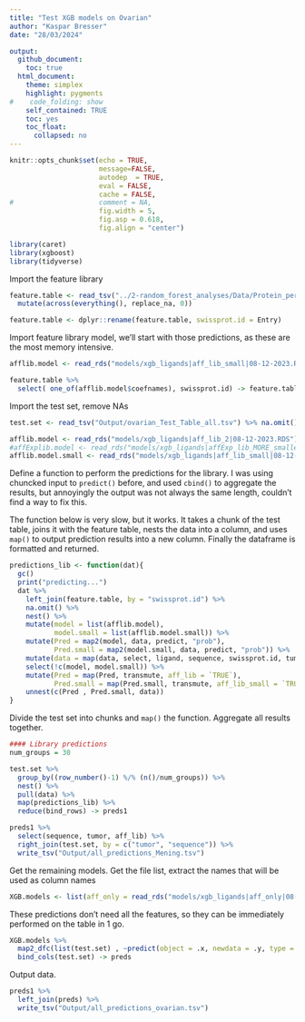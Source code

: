```yaml
---
title: "Test XGB models on Ovarian"
author: "Kaspar Bresser"
date: "28/03/2024"

output: 
  github_document:
    toc: true
  html_document: 
    theme: simplex
    highlight: pygments
#    code_folding: show
    self_contained: TRUE
    toc: yes
    toc_float:
      collapsed: no
---
```




```r
knitr::opts_chunk$set(echo = TRUE,
                      message=FALSE,
                      autodep  = TRUE,
                      eval = FALSE,
                      cache = FALSE,
#                     comment = NA,
                      fig.width = 5,
                      fig.asp = 0.618,
                      fig.align = "center")
```


```r
library(caret)
library(xgboost)
library(tidyverse)
```

Import the feature library

```r
feature.table <- read_tsv("../2-random_forest_analyses/Data/Protein_per_Uniprot_entry_library_v3.csv.zip") %>% 
  mutate(across(everything(), replace_na, 0))

feature.table <- dplyr::rename(feature.table, swissprot.id = Entry)
```




Import feature library model, we'll start with those predictions, as these are the most memory intensive. 


```r
afflib.model <- read_rds("models/xgb_ligands|aff_lib_small|08-12-2023.RDS")

feature.table %>% 
  select( one_of(afflib.model$coefnames), swissprot.id) -> feature.table

```

Import the test set, remove NAs

```r
test.set <- read_tsv("Output/ovarian_Test_Table_all.tsv") %>% na.omit()
```



```r
afflib.model <- read_rds("models/xgb_ligands|aff_lib_2|08-12-2023.RDS")
#affExplib.model <- read_rds("models/xgb_ligands|affExp_lib_MORE_smaller|08-12-2023.RDS")
afflib.model.small <- read_rds("models/xgb_ligands|aff_lib_small|08-12-2023.RDS")
```

Define a function to perform the predictions for the library. I was using chuncked input to `predict()` before, and used `cbind()` to aggregate the results, but annoyingly the output was not always the same length, couldn't find a way to fix this. 

The function below is very slow, but it works. It takes a chunk of the test table, joins it with the feature table, nests the data into a column, and uses `map()` to output prediction results into a new column. Finally the dataframe is formatted and returned. 

```r
predictions_lib <- function(dat){
  gc()
  print("predicting...")
  dat %>% 
    left_join(feature.table, by = "swissprot.id") %>% 
    na.omit() %>% 
    nest() %>% 
    mutate(model = list(afflib.model),
           model.small = list(afflib.model.small)) %>% 
    mutate(Pred = map2(model, data, predict, "prob"),
           Pred.small = map2(model.small, data, predict, "prob")) %>% 
    mutate(data = map(data, select, ligand, sequence, swissprot.id, tumor)) %>% 
    select(!c(model, model.small)) %>% 
    mutate(Pred = map(Pred, transmute, aff_lib = `TRUE`),
           Pred.small = map(Pred.small, transmute, aff_lib_small = `TRUE`)) %>% 
    unnest(c(Pred , Pred.small, data)) 
}
```


Divide the test set into chunks and `map()` the function. Aggregate all results together.

```r
#### Library predictions
num_groups = 30

test.set %>% 
  group_by((row_number()-1) %/% (n()/num_groups)) %>%
  nest() %>% 
  pull(data) %>%
  map(predictions_lib) %>% 
  reduce(bind_rows) -> preds1
```

```r
preds1 %>% 
  select(sequence, tumor, aff_lib) %>% 
  right_join(test.set, by = c("tumor", "sequence")) %>% 
  write_tsv("Output/all_predictions_Mening.tsv")
```













Get the remaining models. Get the file list, extract the names that will be used as column names

```r


XGB.models <- list(aff_only = read_rds("models/xgb_ligands|aff_only|08-12-2023.RDS"))
```

These predictions don't need all the features, so they can be immediately performed on the table in 1 go. 

```r
XGB.models %>% 
  map2_dfc(list(test.set) , ~predict(object = .x, newdata = .y, type = "prob")$`TRUE`) %>% 
  bind_cols(test.set) -> preds
```

Output data. 

```r
preds1 %>% 
  left_join(preds) %>% 
  write_tsv("Output/all_predictions_ovarian.tsv")
```



